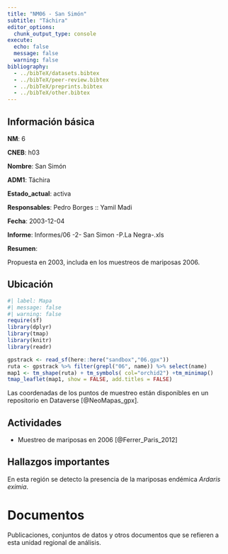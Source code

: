 ```yaml
---
title: "NM06 - San Simón"
subtitle: "Táchira"
editor_options: 
  chunk_output_type: console
execute:
  echo: false 
  message: false
  warning: false
bibliography: 
  - ../bibTeX/datasets.bibtex
  - ../bibTeX/peer-review.bibtex
  - ../bibTeX/preprints.bibtex
  - ../bibTeX/other.bibtex
---
```


## Información básica

**NM**: 6

**CNEB**: h03

**Nombre**: San Simón

**ADM1**: Táchira

**Estado_actual**: activa

**Responsables**: Pedro Borges :: Yamil Madi

**Fecha**: 2003-12-04

**Informe**: Informes/06 -2- San Simon -P.La Negra-.xls

**Resumen**: <p>Propuesta en 2003, includa en los muestreos de mariposas 2006.</p>


## Ubicación

```r
#| label: Mapa
#| message: false
#| warning: false
require(sf)
library(dplyr)
library(tmap)
library(knitr)
library(readr)

gpstrack <- read_sf(here::here("sandbox","06.gpx"))
ruta <- gpstrack %>% filter(grepl("06", name)) %>% select(name) 
map1 <- tm_shape(ruta) + tm_symbols( col="orchid2") +tm_minimap()
tmap_leaflet(map1, show = FALSE, add.titles = FALSE)
```

Las coordenadas de los puntos de muestreo están disponibles en un repositorio en Dataverse [@NeoMapas_gpx].


## Actividades

- Muestreo de mariposas en 2006 [@Ferrer_Paris_2012]


## Hallazgos importantes

En esta región se detecto la presencia de la mariposas endémica *Ardaris eximia*.


# Documentos

Publicaciones, conjuntos de datos y otros documentos que se refieren a esta unidad regional de análisis.

::: {#refs}
:::

